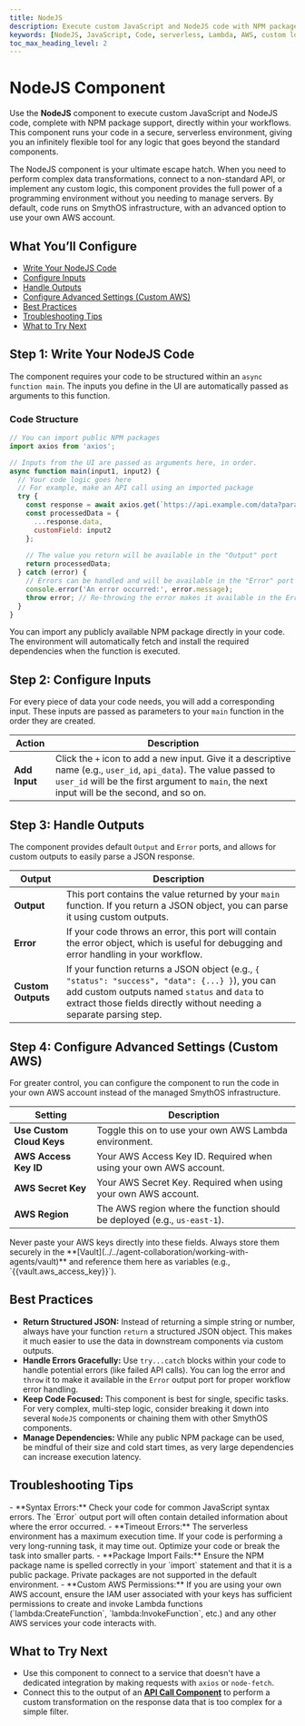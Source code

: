 ```yaml
---
title: NodeJS
description: Execute custom JavaScript and NodeJS code with NPM packages in a serverless environment to extend your agent's capabilities.
keywords: [NodeJS, JavaScript, Code, serverless, Lambda, AWS, custom logic, script]
toc_max_heading_level: 2
---
```


# NodeJS Component

Use the **NodeJS** component to execute custom JavaScript and NodeJS code, complete with NPM package support, directly within your workflows. This component runs your code in a secure, serverless environment, giving you an infinitely flexible tool for any logic that goes beyond the standard components.

<InfoCallout title="Why this matters">
The NodeJS component is your ultimate escape hatch. When you need to perform complex data transformations, connect to a non-standard API, or implement any custom logic, this component provides the full power of a programming environment without you needing to manage servers. By default, code runs on SmythOS infrastructure, with an advanced option to use your own AWS account.
</InfoCallout>

<Spacer size="md" />

## What You’ll Configure

- [Write Your NodeJS Code](#step-1-write-your-nodejs-code)
- [Configure Inputs](#step-2-configure-inputs)
- [Handle Outputs](#step-3-handle-the-outputs)
- [Configure Advanced Settings (Custom AWS)](#step-4-configure-advanced-settings-custom-aws)
- [Best Practices](#best-practices)
- [Troubleshooting Tips](#troubleshooting-tips)
- [What to Try Next](#what-to-try-next)

<Spacer size="md" />

## Step 1: Write Your NodeJS Code

The component requires your code to be structured within an `async function main`. The inputs you define in the UI are automatically passed as arguments to this function.

### Code Structure
```javascript
// You can import public NPM packages
import axios from 'axios';

// Inputs from the UI are passed as arguments here, in order.
async function main(input1, input2) {
  // Your code logic goes here
  // For example, make an API call using an imported package
  try {
    const response = await axios.get(`https://api.example.com/data?param=${input1}`);
    const processedData = {
      ...response.data,
      customField: input2
    };
    
    // The value you return will be available in the "Output" port
    return processedData;
  } catch (error) {
    // Errors can be handled and will be available in the "Error" port
    console.error('An error occurred:', error.message);
    throw error; // Re-throwing the error makes it available in the Error output
  }
}
```

<TipCallout title="NPM Package Support">
You can import any publicly available NPM package directly in your code. The environment will automatically fetch and install the required dependencies when the function is executed.
</TipCallout>

<Arcade src="https://demo.arcade.software/nGmhHgytddwjdFCedz9R?embed&embed_mobile=tab&embed_desktop=inline&show_copy_link=true" title="SmythOS | Serverless Code"/>

<Spacer size="md" />

## Step 2: Configure Inputs

For every piece of data your code needs, you will add a corresponding input. These inputs are passed as parameters to your `main` function in the order they are created.

| Action      | Description                                                                                                                                                                                                                            |
|-------------|----------------------------------------------------------------------------------------------------------------------------------------------------------------------------------------------------------------------------------------|
| **Add Input** | Click the `+` icon to add a new input. Give it a descriptive name (e.g., `user_id`, `api_data`). The value passed to `user_id` will be the first argument to `main`, the next input will be the second, and so on. |

<Spacer size="md" />

## Step 3: Handle Outputs

The component provides default `Output` and `Error` ports, and allows for custom outputs to easily parse a JSON response.

| Output   | Description                                                                                                                                                           |
|----------|-----------------------------------------------------------------------------------------------------------------------------------------------------------------------|
| **Output** | This port contains the value returned by your `main` function. If you return a JSON object, you can parse it using custom outputs.                                       |
| **Error**| If your code throws an error, this port will contain the error object, which is useful for debugging and error handling in your workflow.                                |
| **Custom Outputs**| If your function returns a JSON object (e.g., `{ "status": "success", "data": {...} }`), you can add custom outputs named `status` and `data` to extract those fields directly without needing a separate parsing step. |

<Spacer size="md" />

## Step 4: Configure Advanced Settings (Custom AWS)

For greater control, you can configure the component to run the code in your own AWS account instead of the managed SmythOS infrastructure.

| Setting                 | Description                                                                                                                                                                                                                           |
|-------------------------|---------------------------------------------------------------------------------------------------------------------------------------------------------------------------------------------------------------------------------------|
| **Use Custom Cloud Keys** | Toggle this on to use your own AWS Lambda environment.                                                                                                                                                                                |
| **AWS Access Key ID** | Your AWS Access Key ID. Required when using your own AWS account.                                                                                                                                                                     |
| **AWS Secret Key** | Your AWS Secret Key. Required when using your own AWS account.                                                                                                                                                                          |
| **AWS Region** | The AWS region where the function should be deployed (e.g., `us-east-1`).                                                                                                                                                                     |

<TipCallout title="Store Your Keys Securely">
Never paste your AWS keys directly into these fields. Always store them securely in the **[Vault](../../agent-collaboration/working-with-agents/vault)** and reference them here as variables (e.g., `{{vault.aws_access_key}}`).
</TipCallout>

<Spacer size="md" />

## Best Practices

- **Return Structured JSON:** Instead of returning a simple string or number, always have your function `return` a structured JSON object. This makes it much easier to use the data in downstream components via custom outputs.
- **Handle Errors Gracefully:** Use `try...catch` blocks within your code to handle potential errors (like failed API calls). You can log the error and `throw` it to make it available in the `Error` output port for proper workflow error handling.
- **Keep Code Focused:** This component is best for single, specific tasks. For very complex, multi-step logic, consider breaking it down into several `NodeJS` components or chaining them with other SmythOS components.
- **Manage Dependencies:** While any public NPM package can be used, be mindful of their size and cold start times, as very large dependencies can increase execution latency.

<Spacer size="md" />

## Troubleshooting Tips

<InfoCallout title="If your code isn't running correctly...">
- **Syntax Errors:** Check your code for common JavaScript syntax errors. The `Error` output port will often contain detailed information about where the error occurred.
- **Timeout Errors:** The serverless environment has a maximum execution time. If your code is performing a very long-running task, it may time out. Optimize your code or break the task into smaller parts.
- **Package Import Fails:** Ensure the NPM package name is spelled correctly in your `import` statement and that it is a public package. Private packages are not supported in the default environment.
- **Custom AWS Permissions:** If you are using your own AWS account, ensure the IAM user associated with your keys has sufficient permissions to create and invoke Lambda functions (`lambda:CreateFunction`, `lambda:InvokeFunction`, etc.) and any other AWS services your code interacts with.
</InfoCallout>

<Spacer size="md" />

## What to Try Next

- Use this component to connect to a service that doesn't have a dedicated integration by making requests with `axios` or `node-fetch`.
- Connect this to the output of an **[API Call Component](..//docs/agent-studio/components/base/api-call)** to perform a custom transformation on the response data that is too complex for a simple filter.
